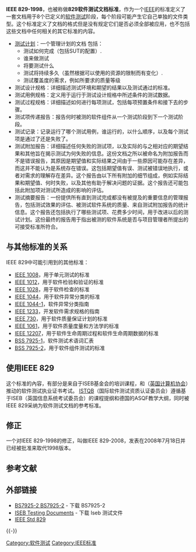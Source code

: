 '''IEEE 829-1998'''，也被称做'''829软件测试文档标准'''，作为一个[[IEEE|IEEE]]的标准定义了一套文档用于8个已定义的[[软件测试|软件测试]]阶段，每个阶段可能产生它自己单独的文件类型。这个标准定义了文档的格式但是没有规定它们是否必须全部被应用，也不包括这些文档中任何相关的其它标准的内容。 

* [[测试计划|测试计划]]：一个管理计划的文档 包括：
** 测试如何完成（包括SUT的配置）.
** 谁来做测试 
** 将要测试什么
** 测试将持续多久（虽然根据可以使用的资源的限制而有变化）.
** 测试覆盖度的需求，例如所要求的质量等级
* 测试设计规格：详细描述测试环境和期望的结果以及测试通过的标准。
* 测试用例规格：定义用于运行于测试设计规格中所述条件的测试数据。
* 测试过程规格：详细描述如何进行每项测试，包括每项预置条件和接下去的步骤。
* 测试项传递报告：报告何时被测的软件组件从一个测试阶段到下一个测试阶段。
* 测试记录：记录运行了哪个测试用例，谁运行的，以什么顺序，以及每个测试项是通过了还是失败了。
* 测试附加报告：详细描述任何失败的测试项，以及实际的与之相对应的期望结果和其他旨在揭示测试为何失败的信息。这份文档之所以被命名为附加报告而不是错误报告，其原因是期望值和实际结果之间由于一些原因可能存在差异，而这并不能认为是系统存在错误。这包括期望值有误、测试被错误地执行，或者对需求的理解存在差异。这个报告由以下所有附加的细节组成，例如实际结果和期望值、何时失败，以及其他有助于解决问题的证据。这个报告还可能包括此附加项对测试所造成的影响的评估。
*测试摘要报告：一份提供所有直到测试完成都没有被提及的重要信息的管理报告，包括测试效果的评估、被测试软件系统的质量、来自测试附加报告的统计信息。这个报告还包括执行了哪些测试项、花费多少时间，用于改进以后的测试计划。这份最终的报告用于指出被测的软件系统是否与项目管理者所提出的可接受标准所符合。

== 与其他标准的关系 ==

IEEE 829中可能引用到的其他标准：

* [[IEEE_1008|IEEE 1008]]，用于单元测试的标准
* [[IEEE_1012|IEEE 1012]]，用于软件检验和验证的标准
* [[IEEE_1028|IEEE 1028]]，用于软件检查的标准
* [[IEEE_1044|IEEE 1044]]，用于软件异常分类的标准
* [[IEEE_1044-1|IEEE 1044-1]]，软件异常分类指南
* [[IEEE_1233|IEEE 1233]]，开发软件需求规格的指南
* [[IEEE_730|IEEE 730]]，用于软件质量保证计划的标准
* [[IEEE_1061|IEEE 1061]]，用于软件质量度量和方法学的标准
* [[IEEE_12207|IEEE 12207]]，用于软件生命周期过程和软件生命周期数据的标准
* [[BSS_7925-1|BSS 7925-1]]，软件测试术语词汇表
* [[BSS_7925-2|BSS 7925-2]]，用于软件组件测试的标准

== 使用IEEE 829 ==

这个标准的內容，有部分是来自于ISEB基金会的培训课程，和{{lang|en|British Computer Society}}（[[英国计算机协会|英国计算机协会]]）推动的软件测试执业证书考试。 [[ISTQB|ISTQB]]（国际软件测试资质认证委员会）遵循基于ISEB（英国信息系统考试委员会）的课程提纲和德国的ASQF教学大纲，同时被IEEE 829采纳为软件测试文档的参考标准。

== 修正 ==
一个对IEEE 829-1998的修正，叫做IEEE 829-2008，发表在2008年7月18日并已经被批准来取代1998版本。

== 参考文献 ==
{{Reflist}}

== 外部链接 ==
* [https://web.archive.org/web/20080316080029/http://www.ruleworks.co.uk/testguide/BS7925-2.htm BS7925-2 BS7925-2] - 下载 BS7925-2
* [http://isebtesting.blogspot.com ISEB Testing Documents]{{Wayback|url=http://isebtesting.blogspot.com/ |date=20200223003907 }} - 下载 Iseb 测试文件
* [https://web.archive.org/web/20090520183903/http://se.inf.ethz.ch/teaching/ss2005/0050/exercises/REMOVED/IEEE%20Std%20829-1998%20test.pdf IEEE Std 829]

{{-}}
{{IEEE標準}}

[[Category:软件测试|Category:软件测试]]
[[Category:IEEE标准|Category:IEEE标准]]